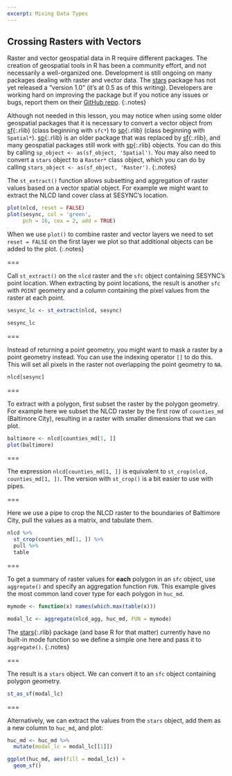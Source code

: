 ```yaml
---
excerpt: Mixing Data Types
---
```


## Crossing Rasters with Vectors

Raster and vector geospatial data in R require different packages. 
The creation of geospatial tools in R has been a community effort, and not
necessarily a well-organized one. Development is still ongoing on many packages
dealing with raster and vector data.
The [stars](https://r-spatial.github.io/stars/) package has not yet released a "version 1.0" 
(it's at 0.5 as of this writing). Developers are working hard on improving the package but
if you notice any issues or bugs, report them on their [GitHub repo](https://github.com/r-spatial/stars).
{:.notes}

Although not needed in this lesson, you may notice when using some older geospatial packages that it is necessary to
convert a vector object from [sf](){:.rlib} (class beginning with `sfc*`) to [sp](){:.rlib}
(class beginning with `Spatial*`). [sp](){:.rlib} is an older package that was replaced
by [sf](){:.rlib}, and many geospatial packages still work with [sp](){:.rlib} objects.
You can do this by calling `sp_object <- as(sf_object, 'Spatial')`. You may also
need to convert a `stars` object to a `Raster*` class object, which you can do
by calling `stars_object <- as(sf_object, 'Raster')`.
{:.notes}

The `st_extract()` function allows subsetting and aggregation of raster values based
on a vector spatial object. For example we might want to extract the NLCD land cover 
class at SESYNC's location.

```r
plot(nlcd, reset = FALSE)
plot(sesync, col = 'green',
     pch = 16, cex = 2, add = TRUE)
```

When we use `plot()` to combine raster and vector layers we need to set `reset = FALSE` on 
the first layer we plot so that additional objects can be added to the plot.
{:.notes}

===

Call `st_extract()` on the `nlcd` raster and the `sfc` object containing SESYNC's point location.
When extracting by point locations, the result is another `sfc` with `POINT` geometry and
a column containing the pixel values from the raster at each point.

```r
sesync_lc <- st_extract(nlcd, sesync)
```

```r
sesync_lc
```

===

Instead of returning a point geometry, you might want to mask a raster by a point geometry instead. 
You can use the indexing operator `[]` to do this. This will set
all pixels in the raster not overlapping the point geometry to `NA`.

```r
nlcd[sesync]
```

===

To extract with a polygon, first subset the raster by the polygon geometry. For example
here we subset the NLCD raster by the first row of `counties_md` 
(Baltimore City), resulting in a raster with smaller dimensions that we can plot.

```r
baltimore <- nlcd[counties_md[1, ]]
plot(baltimore)
```

===

The expression `nlcd[counties_md[1, ]]` is equivalent to `st_crop(nlcd, counties_md[1, ])`.
The version with `st_crop()` is a bit easier to use with pipes.

===

Here we use a pipe to crop the NLCD raster to the boundaries of Baltimore City,
pull the values as a matrix, and tabulate them.

```r
nlcd %>%
  st_crop(counties_md[1, ]) %>%
  pull %>%
  table
```

===

To get a summary of raster values for **each** polygon in an `sfc`
object, use `aggregate()` and specify an aggregation function `FUN`. This
example gives the most common land cover type for each polygon in `huc_md`.

```r
mymode <- function(x) names(which.max(table(x)))

modal_lc <- aggregate(nlcd_agg, huc_md, FUN = mymode) 
```

The [stars](){:.rlib} package (and base R for that matter) currently have no built-in mode function
so we define a simple one here and pass it to `aggregate()`.
{:.notes}

===

The result is a `stars` object. We can convert it to an `sfc` object containing polygon
geometry.

```r
st_as_sf(modal_lc)
```

===

Alternatively, we can extract the values from the `stars` object, add them as a new
column to `huc_md`, and plot:

```r
huc_md <- huc_md %>% 
  mutate(modal_lc = modal_lc[[1]])

ggplot(huc_md, aes(fill = modal_lc)) + 
  geom_sf()
```
